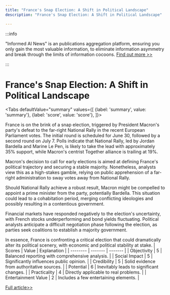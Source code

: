 ```yaml
---
title: "France's Snap Election: A Shift in Political Landscape"
description: "France's Snap Election: A Shift in Political Landscape"

---
```



:::info

"Informed AI News" is an publications aggregation platform, ensuring you only gain the most valuable information, to eliminate information asymmetry and break through the limits of information cocoons.  [Find out more >>](/)

:::

# France's Snap Election: A Shift in Political Landscape


<Tabs
	defaultValue="summary"
	values={[
	{label: 'summary', value: 'summary'},
	{label: 'score', value: 'score'},
]}>
<TabItem value="summary">


France is on the brink of a snap election, triggered by President Macron's party's defeat to the far-right National Rally in the recent European Parliament votes. The initial round is scheduled for June 30, followed by a second round on July 7. Polls indicate that National Rally, led by Jordan Bardella and Marine Le Pen, is likely to take the lead with approximately 35% support, while Macron's centrist Together alliance is trailing at 19%.

Macron's decision to call for early elections is aimed at defining France's political trajectory and securing a stable majority. Nonetheless, analysts view this as a high-stakes gamble, relying on public apprehension of a far-right administration to sway votes away from National Rally.

Should National Rally achieve a robust result, Macron might be compelled to appoint a prime minister from the party, potentially Bardella. This situation could lead to a cohabitation period, merging conflicting ideologies and possibly resulting in a contentious government.

Financial markets have responded negatively to the election's uncertainty, with French stocks underperforming and bond yields fluctuating. Political analysts anticipate a difficult negotiation phase following the election, as parties seek coalitions to establish a majority government.

In essence, France is confronting a critical election that could dramatically alter its political scenery, with economic and political stability at stake.
</TabItem>
<TabItem value="score">
	| Scores     | Value   | Explanation |
	| -------- | ------- | ------- |
	| Objectivity  | 5    | Balanced reporting with comprehensive analysis.    |
	| Social Impact | 5     | Significantly influences public opinion.    |
	| Credibility    | 5    | Solid evidence from authoritative sources.    |
	| Potential    | 6    | Inevitably leads to significant changes.    |
	| Practicality    | 4    | Directly applicable to real problems.    |
	| Entertainment Value    | 2    | Includes a few entertaining elements.    |
</TabItem>
</Tabs>

[Full article>>](https://www.cnbc.com/2024/06/30/france-election-voters-head-to-the-polls-in-first-round-of-voting.html)
